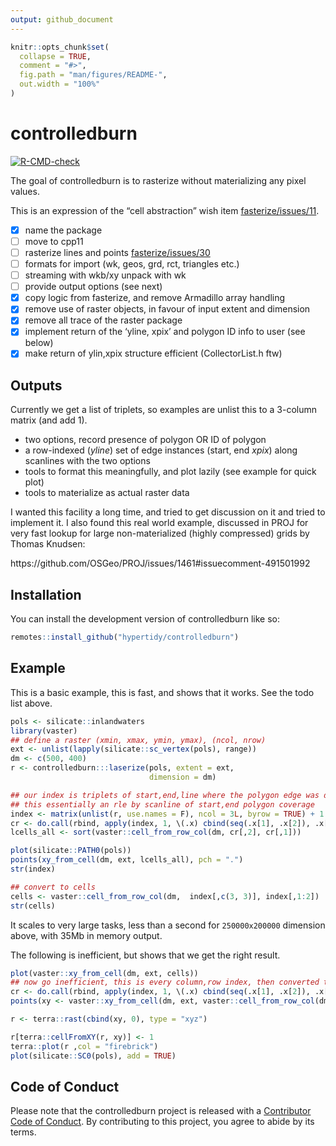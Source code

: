```yaml
---
output: github_document
---
```


<!-- README.md is generated from README.Rmd. Please edit that file -->

```r
knitr::opts_chunk$set(
  collapse = TRUE,
  comment = "#>",
  fig.path = "man/figures/README-",
  out.width = "100%"
)
```


# controlledburn 

<!-- badges: start -->
[![R-CMD-check](https://github.com/hypertidy/controlledburn/actions/workflows/R-CMD-check.yaml/badge.svg)](https://github.com/hypertidy/controlledburn/actions/workflows/R-CMD-check.yaml)
<!-- badges: end -->

The goal of controlledburn is to rasterize without materializing any pixel values.


This is an expression of the "cell abstraction" wish item [fasterize/issues/11](https://github.com/ecohealthalliance/fasterize/issues/11). 

- [x] name the package
- [ ] move to cpp11
- [ ] rasterize lines and points [fasterize/issues/30](https://github.com/ecohealthalliance/fasterize/issues/30)
- [ ] formats for import (wk, geos, grd, rct, triangles etc.)
- [ ] streaming with wkb/xy unpack with wk
- [ ] provide output options (see next)
- [x] copy logic from fasterize, and remove Armadillo array handling
- [x] remove use of raster objects, in favour of input extent and dimension
- [x] remove all trace of the raster package
- [x] implement return of the 'yline, xpix' and polygon ID info to user (see below)
- [x] make return of ylin,xpix structure efficient (CollectorList.h ftw)

## Outputs

Currently we get a list of triplets, so examples are unlist this to a 3-column matrix (and add 1). 

* two options, record presence of polygon OR ID of polygon
* a row-indexed (*yline*) set of edge instances (start, end *xpix*) along scanlines with the two options
* tools to format this meaningfully, and plot lazily (see example for quick plot)
* tools to materialize as actual raster data

I wanted this facility a long time, and tried to get discussion on it and tried
to implement it.  I also found this real world example, discussed in PROJ for
very fast lookup for large non-materialized (highly compressed) grids by Thomas
Knudsen:

https://github.com/OSGeo/PROJ/issues/1461#issuecomment-491501992


## Installation

You can install the development version of controlledburn like so:

``` r
remotes::install_github("hypertidy/controlledburn")
```

## Example

This is a basic example, this is fast, and shows that it works. See the todo list above. 

```r
pols <- silicate::inlandwaters
library(vaster)
## define a raster (xmin, xmax, ymin, ymax), (ncol, nrow)
ext <- unlist(lapply(silicate::sc_vertex(pols), range))
dm <- c(500, 400)
r <- controlledburn:::laserize(pols, extent = ext,
                               dimension = dm)

## our index is triplets of start,end,line where the polygon edge was detected - 
## this essentially an rle by scanline of start,end polygon coverage
index <- matrix(unlist(r, use.names = F), ncol = 3L, byrow = TRUE) + 1 ## plus one because 0-index internally
cr <- do.call(rbind, apply(index, 1, \(.x) cbind(seq(.x[1], .x[2]), .x[3])))
lcells_all <- sort(vaster::cell_from_row_col(dm, cr[,2], cr[,1]))

plot(silicate::PATH0(pols))
points(xy_from_cell(dm, ext, lcells_all), pch = ".")
str(index)

## convert to cells
cells <- vaster::cell_from_row_col(dm,  index[,c(3, 3)], index[,1:2])
str(cells)
```

It scales to very large tasks, less than a second for `250000x200000` dimension above, with 35Mb in memory output. 

The following is inefficient, but shows that we get the right result. 

```r
plot(vaster::xy_from_cell(dm, ext, cells))
## now go inefficient, this is every column,row index, then converted to cell, converted to xy
cr <- do.call(rbind, apply(index, 1, \(.x) cbind(seq(.x[1], .x[2]), .x[3])))
points(xy <- vaster::xy_from_cell(dm, ext, vaster::cell_from_row_col(dm, cr[,2], cr[,1])), pch = ".", col = "darkgrey")

r <- terra::rast(cbind(xy, 0), type = "xyz")

r[terra::cellFromXY(r, xy)] <- 1
terra::plot(r ,col = "firebrick")
plot(silicate::SC0(pols), add = TRUE)
```




## Code of Conduct
  
Please note that the controlledburn project is released with a [Contributor Code of Conduct](https://contributor-covenant.org/version/2/1/CODE_OF_CONDUCT.html). By contributing to this project, you agree to abide by its terms.
